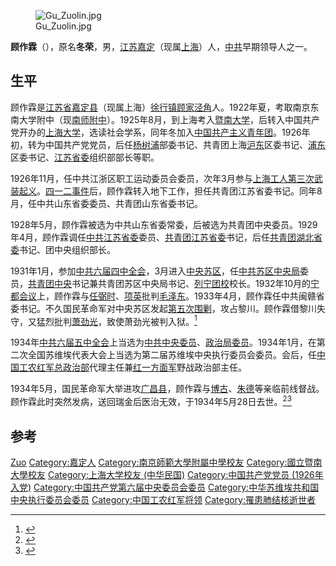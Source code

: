[[File:Gu_Zuolin.jpg|thumb]]

'''顾作霖'''（{{bd|1908年|1月|1934年|5月28日}}），原名'''冬荣'''，男，[[江蘇省_(中華民國)|江苏]][[嘉定县|嘉定]]（现属[[上海|上海]]）人，[[中共|中共]]早期领导人之一。

== 生平 ==
顾作霖是[[江苏省|江苏省]][[嘉定县|嘉定县]]（现属上海）[[徐行镇|徐行镇]][[顾家泾角|顾家泾角]]人。1922年夏，考取南京东南大学附中（现[[南师附中|南师附中]]）。1925年8月，到上海考入[[暨南大学|暨南大学]]，后转入中国共产党开办的[[上海大学|上海大学]]，选读社会学系，同年冬加入[[中国共产主义青年团|中国共产主义青年团]]。1926年初，转为中国共产党党员，后任[[杨树浦|杨树浦]]部委书记、共青团上海[[沪东|沪东]]区委书记、[[浦东|浦东]]区委书记、[[江苏省委|江苏省委]]组织部部长等职。

1926年11月，任中共江浙区职工运动委员会委员，次年3月参与[[上海工人三次武装起义|上海工人第三次武装起义]]。[[四一二事件|四一二事件]]后，顾作霖转入地下工作，担任共青团江苏省委书记。同年8月，任中共山东省委委员、共青团山东省委书记。

1928年5月，顾作霖被选为中共山东省委常委，后被选为共青团中央委员。1929年4月，顾作霖调任[[中共江苏省委|中共江苏省委]]委员、[[共青团江苏省委|共青团江苏省委]]书记，后任[[共青团湖北省委|共青团湖北省委]]书记、团中央组织部长。

1931年1月，参加[[中共六届四中全会|中共六届四中全会]]，3月进入[[中央苏区|中央苏区]]，任[[中共苏区中央局|中共苏区中央局]]委员，[[共青团中央|共青团中央]]书记兼共青团苏区中央局书记、[[列宁团校|列宁团校]]校长。1932年10月的[[宁都会议|宁都会议]]上，顾作霖与[[任弼时|任弼时]]、[[项英|项英]]批判[[毛泽东|毛泽东]]。1933年4月，顾作霖任中共闽赣省委书记。不久国民革命军对中央苏区发起[[中央苏区第五次反围剿战争|第五次围剿]]，攻占黎川。顾作霖借黎川失守，又猛烈批判[[萧劲光|萧劲光]]，致使萧劲光被判入狱。<ref>{{Cite web |url=http://www.71.cn/2009/0724/568289.shtml |title=顾作霖在苏区时期路线斗争中的是是非非 |access-date=2014-08-21 |archive-url=https://web.archive.org/web/20160304122818/http://www.71.cn/2009/0724/568289.shtml |archive-date=2016-03-04 |dead-url=yes }}</ref>

1934年[[中共六届五中全会|中共六届五中全会]]上当选为[[中共中央委员|中共中央委员]]、[[政治局委员|政治局委员]]。1934年1月，在第二次全国苏维埃代表大会上当选为第二届苏维埃中央执行委员会委员。会后，任[[中国工农红军|中国工农红军]][[总政治部|总政治部]]代理主任兼[[红一方面军|红一方面军]]野战政治部主任。

1934年5月，国民革命军大举进攻[[广昌县|广昌县]]，顾作霖与[[博古|博古]]、[[朱德|朱德]]等亲临前线督战。顾作霖此时突然发病，送回瑞金后医治无效，于1934年5月28日去世。<ref>{{Cite web|title=顾作霖|url=http://www.shtong.gov.cn/newsite/node2/node4/node2250/node4424/node54530/node61867/node61869/userobject1ai40583.html|accessdate=|work=上海市地方志办公室|archive-date=2016-04-26|archive-url=https://web.archive.org/web/20160426144239/http://www.shtong.gov.cn/Newsite/node2/node4/node2250/node4424/node54530/node61867/node61869/userobject1ai40583.html|dead-url=no}}</ref><ref>{{Cite web|title=顾作霖|url=http://politics.people.com.cn/GB/8198/68298/68302/4643073.html|accessdate=|work=人民网时政频道|archive-date=2020-04-30|archive-url=https://web.archive.org/web/20200430223319/http://politics.people.com.cn/GB/8198/68298/68302/4643073.html|dead-url=no}}</ref>

== 参考 ==
{{Reflist}}

{{中国人民解放军总政治部主任|nocat}}

{{Authority control}}
{{DEFAULTSORT:G}}
[[Category:顾姓|Zuo]]
[[Category:嘉定人|Category:嘉定人]]
[[Category:南京師範大學附屬中學校友|Category:南京師範大學附屬中學校友]]
[[Category:國立暨南大學校友|Category:國立暨南大學校友]]
[[Category:上海大学校友_(中华民国)|Category:上海大学校友 (中华民国)]]
[[Category:中国共产党党员_(1926年入党)|Category:中国共产党党员 (1926年入党)]]
[[Category:中国共产党第六届中央委员会委员|Category:中国共产党第六届中央委员会委员]]
[[Category:中华苏维埃共和国中央执行委员会委员|Category:中华苏维埃共和国中央执行委员会委员]]
[[Category:中国工农红军将领|Category:中国工农红军将领]]
[[Category:罹患肺结核逝世者|Category:罹患肺结核逝世者]]